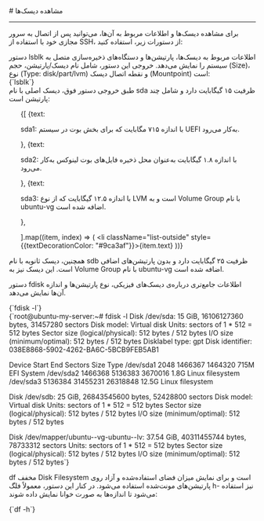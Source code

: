 


<Layout>
<Head>
<title>مستندات مشاهده دیسک‌ها در سرور مجازی ابری - لیارا</title>
<meta property="og:title" content="مستندات خدمات رایانش ابری لیارا" />
<meta property="og:description" content="مستندات مربوط به نحوه مشاهده دیسک‌ها در سرور مجازی ابری در لیارا"  />
<meta property="og:image" content="https://media.liara.ir/logos/liara-poster.jpg" />
</Head>
# مشاهده دیسک‌ها
<hr className="mb-2" />

برای مشاهده دیسک‌ها و اطلاعات مربوط به آن‌ها، می‌توانید پس از اتصال به سرور مجازی خود با استفاده از SSH، از دستورات زیر، استفاده کنید:

<Section id="lsblk-command" title="دستور lsblk" />
دستور <Important>lsblk</Important>  اطلاعات مربوط به دیسک‌ها، پارتیشن‌ها و دستگاه‌های ذخیره‌سازی متصل به سیستم را نمایش می‌دهد. 
خروجی این دستور، شامل  نام دیسک/پارتیشن، حجم (Size)، نوع (Type: disk/part/lvm) و نقطه اتصال دیسک (Mountpoint) است:

<div className="h-2" />
<div dir='ltr'>
    <Highlight className="bash">
        {`lsblk`}
    </Highlight>
</div>
<Asciinema id="see-disk-details-using-ssh" />
طبق خروجی دستور فوق، دیسک اصلی با نام <Important>sda</Important> ظرفیت ۱۵ گیگابایت دارد و شامل چند پارتیشن است: 

<div className="h-2" />
<ul className="pr-7">
  {[
    {text: <p><Important>sda1</Important>: با اندازه ۷۱۵ مگابایت که برای بخش بوت در سیستم UEFI به‌کار می‌رود.</p>},
    {text: <p><Important>sda2</Important>: با اندازه ۱.۸ گیگابایت به‌عنوان محل ذخیره فایل‌های بوت لینوکس به‌کار می‌رود.</p>},
    {text: <p><Important>sda3</Important>: با اندازه ۱۲.۵ گیگابایت که از نوع LVM است و به Volume Group با نام <Important>ubuntu-vg</Important> اضافه شده است.</p>},

  ].map((item, index) => (
    <li className="list-outside" style={{textDecorationColor: "#9ca3af"}}>{item.text}</li>
  ))}
</ul>
<div className="h-2" />

همچنین، دیسک ثانویه با نام <Important>sdb</Important> ظرفیت ۲۵ گیگابایت دارد و بدون پارتیشن‌های اضافی است.
این دیسک نیز به Volume Group با نام <Important>ubuntu-vg</Important> اضافه شده است. 

<Section id="fdisk-command" title="دستور fdisk" />

دستور <Important>fdisk</Important> اطلاعات جامع‌تری درباره‌ی دیسک‌های فیزیکی، نوع پارتیشن‌ها و اندازه آن‌ها نمایش می‌دهد.

<div className="h-2" />
<div dir='ltr'>
    <Highlight className="bash">
        {`fdisk -l`}
    </Highlight>
</div>
<div className="h-5" />
<div dir='ltr'>
    <Highlight className="bash">
        {`root@ubuntu-my-server:~# fdisk -l
Disk /dev/sda: 15 GiB, 16106127360 bytes, 31457280 sectors
Disk model: Virtual disk
Units: sectors of 1 * 512 = 512 bytes
Sector size (logical/physical): 512 bytes / 512 bytes
I/O size (minimum/optimal): 512 bytes / 512 bytes
Disklabel type: gpt
Disk identifier: 038E8868-5902-4262-BA6C-5BCB9FEB5AB1

Device       Start      End  Sectors  Size Type
/dev/sda1     2048  1466367  1464320  715M EFI System
/dev/sda2  1466368  5136383  3670016  1.8G Linux filesystem
/dev/sda3  5136384 31455231 26318848 12.5G Linux filesystem


Disk /dev/sdb: 25 GiB, 26843545600 bytes, 52428800 sectors
Disk model: Virtual disk
Units: sectors of 1 * 512 = 512 bytes
Sector size (logical/physical): 512 bytes / 512 bytes
I/O size (minimum/optimal): 512 bytes / 512 bytes


Disk /dev/mapper/ubuntu--vg-ubuntu--lv: 37.54 GiB, 40311455744 bytes, 78733312 sectors
Units: sectors of 1 * 512 = 512 bytes
Sector size (logical/physical): 512 bytes / 512 bytes
I/O size (minimum/optimal): 512 bytes / 512 bytes`}
    </Highlight>
</div>

<Section id="df-command" title="دستور df" />

<Important>df</Important> مخفف Disk Filesystem است و برای نمایش میزان فضای استفاده‌شده و آزاد روی پارتیشن‌های مونت‌شده استفاده می‌شود.
در کنار این دستور، معمولاً فلگ <Important>h-</Important> نیز استفاده می‌شود تا اندازه‌ها به صورت خوانا نمایش داده شوند:

<div className="h-2" />
<div dir='ltr'>
    <Highlight className="bash">
        {`df -h`}
    </Highlight>
</div>
<Asciinema id="run-df-command-on-vm-using-ssh" />


</Layout>